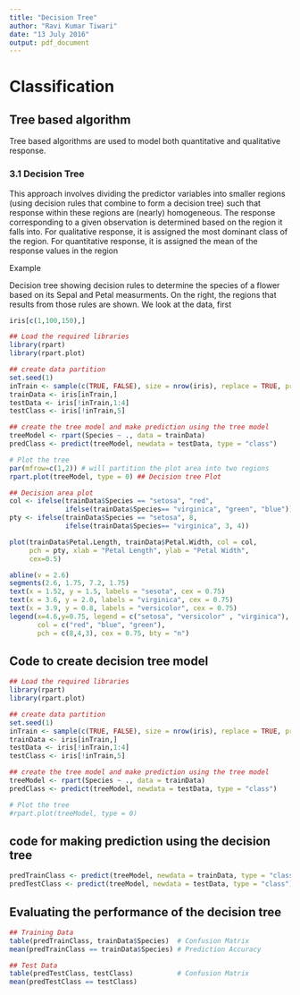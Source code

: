 ```yaml
---
title: "Decision Tree"
author: "Ravi Kumar Tiwari"
date: "13 July 2016"
output: pdf_document
---
```

# Classification
## Tree based algorithm

Tree based algorithms are used to model both quantitative and qualitative response. 

### 3.1 Decision Tree

This approach involves dividing the predictor variables into smaller regions (using decision rules that combine to form a decision tree) such that response within these regions are (nearly) homogeneous. The response corresponding to a given observation is determined based on the region it falls into. For qualitative response, it is assigned the most dominant class of the region. For quantitative response, it is assigned the mean of the response values in the region

Example

Decision tree showing decision rules to determine the species of a 
flower based on its Sepal and Petal measurments. On the right, the 
regions that results from those rules are shown. We look at the data,
first

```r
iris[c(1,100,150),]
```


```r
## Load the required libraries
library(rpart)
library(rpart.plot)

## create data partition
set.seed(1)
inTrain <- sample(c(TRUE, FALSE), size = nrow(iris), replace = TRUE, prob = c(0.6,0.4))
trainData <- iris[inTrain,]
testData <- iris[!inTrain,1:4]
testClass <- iris[!inTrain,5]

## create the tree model and make prediction using the tree model
treeModel <- rpart(Species ~ ., data = trainData)
predClass <- predict(treeModel, newdata = testData, type = "class")

# Plot the tree
par(mfrow=c(1,2)) # will partition the plot area into two regions
rpart.plot(treeModel, type = 0) ## Decision tree Plot

## Decision area plot
col <- ifelse(trainData$Species == "setosa", "red", 
              ifelse(trainData$Species== "virginica", "green", "blue"))
pty <- ifelse(trainData$Species == "setosa", 8, 
              ifelse(trainData$Species== "virginica", 3, 4))

plot(trainData$Petal.Length, trainData$Petal.Width, col = col, 
     pch = pty, xlab = "Petal Length", ylab = "Petal Width",
     cex=0.5)

abline(v = 2.6)
segments(2.6, 1.75, 7.2, 1.75)
text(x = 1.52, y = 1.5, labels = "sesota", cex = 0.75)
text(x = 3.6, y = 2.0, labels = "virginica", cex = 0.75)
text(x = 3.9, y = 0.8, labels = "versicolor", cex = 0.75)
legend(x=4.6,y=0.75, legend = c("setosa", "versicolor" , "virginica"), 
       col = c("red", "blue", "green"), 
       pch = c(8,4,3), cex = 0.75, bty = "n")
```


## Code to create decision tree model

```r
## Load the required libraries
library(rpart)
library(rpart.plot)

## create data partition
set.seed(1)
inTrain <- sample(c(TRUE, FALSE), size = nrow(iris), replace = TRUE, prob = c(0.6,0.4))
trainData <- iris[inTrain,]
testData <- iris[!inTrain,1:4]
testClass <- iris[!inTrain,5]

## create the tree model and make prediction using the tree model
treeModel <- rpart(Species ~ ., data = trainData)
predClass <- predict(treeModel, newdata = testData, type = "class")

# Plot the tree
#rpart.plot(treeModel, type = 0)
```

## code for making prediction using the decision tree
```r
predTrainClass <- predict(treeModel, newdata = trainData, type = "class")
predTestClass <- predict(treeModel, newdata = testData, type = "class")
```

## Evaluating the performance of the decision tree
```r
## Training Data
table(predTrainClass, trainData$Species)  # Confusion Matrix
mean(predTrainClass == trainData$Species) # Prediction Accuracy

## Test Data
table(predTestClass, testClass)           # Confusion Matrix
mean(predTestClass == testClass)        
```